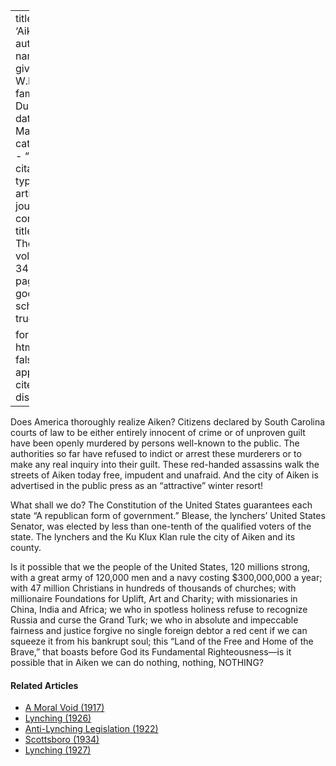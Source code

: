 
---
title: 'Aiken'
author:
  - name:
      given: W.E.B.
      family: Du Bois
date: Mar. 1927
categories: 
  - ""
citation: 
  type: article-journal
  container-title: The Crisis
  volume: 34
  issue: 1
  page: 34
google-scholar: true

format:
  html:
    toc: false
    appendix-cite-as: display
---




Does America thoroughly realize Aiken? Citizens declared by South Carolina courts of law to be either entirely innocent of crime or of unproven guilt have been openly murdered by persons well-known to the public. The authorities so far have refused to indict or arrest these murderers or to make any real inquiry into their guilt. These red-handed assassins walk the streets of Aiken today free, impudent and unafraid. And the city of Aiken is advertised in the public press as an "attractive" winter resort!

What shall we do? The Constitution of the United States guarantees each state "A republican form of government." Blease, the lynchers' United States Senator, was elected by less than one-tenth of the qualified voters of the state. The lynchers and the Ku Klux Klan rule the city of Aiken and its county.

Is it possible that we the people of the United States, 120 millions strong, with a great army of 120,000 men and a navy costing $300,000,000 a year; with 47 million Christians in hundreds of thousands of churches; with millionaire Foundations for Uplift, Art and Charity; with missionaries in China, India and Africa; we who in spotless holiness refuse to recognize Russia and curse the Grand Turk; we who in absolute and impeccable fairness and justice forgive no single foreign debtor a red cent if we can squeeze it from his bankrupt soul; this "Land of the Free and Home of the Brave," that boasts before God its Fundamental Righteousness---is it possible that in Aiken we can do nothing, nothing, NOTHING?

<!-- Similar articles start here -->
<div  class="clear-wrap"></div>

#### Related Articles

* [A Moral Void (1917)](/Volumes/14/01/moral_void.html)
* [Lynching (1926)](/Volumes/32/01/lynching.html)
* [Anti-Lynching Legislation (1922)](/Volumes/22/01/anti-lynching_legislation.html)
* [Scottsboro (1934)](/Volumes/41/01/scottsboro.html)
* [Lynching (1927)](/Volumes/33/04/lynching.html)

<!-- Similar articles end here -->